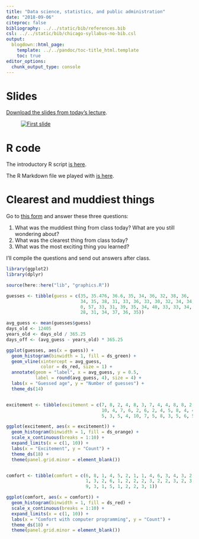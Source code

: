 ```yaml
---
title: "Data science, statistics, and public administration"
date: "2018-09-06"
citeproc: false
bibliography: ../../static/bib/references.bib
csl: ../../static/bib/chicago-syllabus-no-bib.csl
output:
  blogdown::html_page:
    template: ../../pandoc/toc-title_html.template
    toc: true
editor_options: 
  chunk_output_type: console
---
```


# Slides

[Download the slides from today's lecture](/slides/MPA-630_2018-09-06.pdf).

<figure>
[![First slide](/images/slides/slides_2018-09-06.png)](/slides/MPA-630_2018-09-06.pdf)
</figure>


# R code

The introductory R script [is here](/files/super-quick-intro.R).

The R Markdown file we played with [is here](/files/airport-birds/airport-birds.Rmd).


# Clearest and muddiest things

Go to [this form](https://goo.gl/forms/PlPwZGhMOdU9mKfC3) and answer these three questions:

1. What was the muddiest thing from class today? What are you still wondering about?
2. What was the clearest thing from class today? 
3. What was the most exciting thing you learned?

I'll compile the questions and send out answers after class.


```r
library(ggplot2)
library(dplyr)

source(here::here("lib", "graphics.R"))

guesses <- tibble(guess = c(35, 35.476, 36.6, 35, 34, 36, 32, 38, 36, 
                            34, 35, 38, 31, 33, 36, 33, 30, 32, 34, 34, 
                            0, 57, 33, 31, 39, 35, 34, 40, 33, 33, 34, 
                            28, 31, 34, 37, 36, 35))

avg_guess <- mean(guesses$guess)
days_old <- 12405
years_old <- days_old / 365.25
days_off <- (avg_guess - years_old) * 365.25

ggplot(guesses, aes(x = guess)) + 
  geom_histogram(binwidth = 1, fill = ds_green) +
  geom_vline(xintercept = avg_guess,
             color = ds_red, size = 1) +
  annotate(geom = "label", x = avg_guess, y = 0.5,
           label = round(avg_guess, 4), size = 4) +
  labs(x = "Guessed age", y = "Number of guesses") +
  theme_ds(14)


excitement <- tibble(excitement = c(7, 8, 2, 4, 8, 3, 7, 4, 4, 8, 8, 2, 
                                    10, 4, 7, 6, 2, 6, 2, 4, 5, 8, 4, 4, 
                                    5, 3, 5, 4, 10, 7, 5, 8, 3, 5, 6, 5, 9))

ggplot(excitement, aes(x = excitement)) + 
  geom_histogram(binwidth = 1, fill = ds_orange) +
  scale_x_continuous(breaks = 1:10) +
  expand_limits(x = c(1, 10)) +
  labs(x = "Excitement", y = "Count") +
  theme_ds(18) +
  theme(panel.grid.minor = element_blank())


comfort <- tibble(comfort = c(6, 8, 1, 4, 5, 2, 1, 1, 4, 6, 3, 4, 3, 2, 
                              1, 3, 2, 6, 1, 2, 2, 2, 3, 2, 2, 3, 2, 3, 
                              9, 3, 1, 5, 1, 2, 2, 3, 1))

ggplot(comfort, aes(x = comfort)) + 
  geom_histogram(binwidth = 1, fill = ds_red) +
  scale_x_continuous(breaks = 1:10) +
  expand_limits(x = c(1, 10)) +
  labs(x = "Comfort with computer programming", y = "Count") +
  theme_ds(18) +
  theme(panel.grid.minor = element_blank())
```
